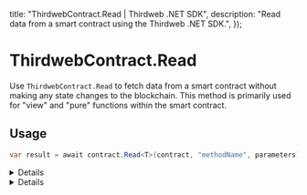 
  title: "ThirdwebContract.Read | Thirdweb .NET SDK",
  description: "Read data from a smart contract using the Thirdweb .NET SDK.",
});

# ThirdwebContract.Read

Use `ThirdwebContract.Read` to fetch data from a smart contract without making any state changes to the blockchain. This method is primarily used for "view" and "pure" functions within the smart contract.

## Usage

```csharp
var result = await contract.Read<T>(contract, "methodName", parameters);
```

<Details summary="Parámetros">

### contract (requerido)

Una instancia de `ThirdwebContract`. Representa el contrato inteligente con el que deseas interactuar.

### methodName (requerido)

El nombre del método del contrato que deseas llamar. Debe ser una cadena de texto (`string`).

### parameters (opcional)

Los parámetros que se pasarán al método del contrato, si los hay. Proporciónalos como una lista separada por comas después de `methodName`.

</Details>

<Details summary="Valor de retorno">

### T

Devuelve el resultado de la llamada al método del contrato como tipo T. El tipo T debe coincidir con el tipo de retorno esperado del método del contrato inteligente. Por ejemplo, si el método del contrato devuelve un `uint256`, deberías esperar recibir un `BigInteger` en C#.

</Details>

